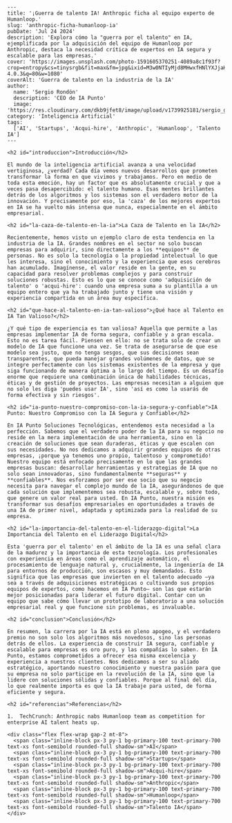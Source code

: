 ```
---
title: '¡Guerra de talento IA! Anthropic ficha al equipo experto de Humanloop.'
slug: 'anthropic-ficha-humanloop-ia'
pubDate: 'Jul 24 2024'
description: 'Explora cómo la "guerra por el talento" en IA, ejemplificada por la adquisición del equipo de Humanloop por Anthropic, destaca la necesidad crítica de expertos en IA segura y escalable para las empresas.'
cover: 'https://images.unsplash.com/photo-1591605370251-4089a8c1f93f?crop=entropy&cs=tinysrgb&fit=max&fm=jpg&ixid=M3w0NTIyMjd8MHwxfHNlYXJjaHw0fHxBSSUyMHRhbentlbnQlMjB3YXJ8ZW5wMHx8fHwxNzIxODU2MDc1fDA&ixlib=rb-4.0.3&q=80&w=1080'
coverAlt: 'Guerra de talento en la industria de la IA'
author:
  name: 'Sergio Rondón'
  description: 'CEO de IA Punto'
  image: 'https://res.cloudinary.com/dkb9jfet8/image/upload/v1739925181/sergio_gdcaeh.png'
category: 'Inteligencia Artificial'
tags:
  ['AI', 'Startups', 'Acqui-hire', 'Anthropic', 'Humanloop', 'Talento IA']
---

<h2 id="introduccion">Introducción</h2>

El mundo de la inteligencia artificial avanza a una velocidad vertiginosa, ¿verdad? Cada día vemos nuevos desarrollos que prometen transformar la forma en que vivimos y trabajamos. Pero en medio de toda esta emoción, hay un factor que es absolutamente crucial y que a veces pasa desapercibido: el talento humano. Esas mentes brillantes detrás de los algoritmos y los sistemas son el verdadero motor de la innovación. Y precisamente por eso, la 'caza' de los mejores expertos en IA se ha vuelto más intensa que nunca, especialmente en el ámbito empresarial.

<h2 id="la-caza-de-talento-en-la-ia">La Caza de Talento en la IA</h2>

Recientemente, hemos visto un ejemplo claro de esta tendencia en la industria de la IA. Grandes nombres en el sector no solo buscan empresas para adquirir, sino directamente a los **equipos** de personas. No es solo la tecnología o la propiedad intelectual lo que les interesa, sino el conocimiento y la experiencia que esos cerebros han acumulado. Imagínense, el valor reside en la gente, en su capacidad para resolver problemas complejos y para construir soluciones robustas. Esto es lo que se conoce como 'adquisición de talento' o 'acqui-hire': cuando una empresa suma a su plantilla a un equipo entero que ya ha trabajado junto y tiene una visión y experiencia compartida en un área muy específica.

<h2 id="que-hace-al-talento-en-ia-tan-valioso">¿Qué hace al Talento en IA Tan Valioso?</h2>

¿Y qué tipo de experiencia es tan valiosa? Aquella que permite a las empresas implementar IA de forma segura, confiable y a gran escala. Esto no es tarea fácil. Piensen en ello: no se trata solo de crear un modelo de IA que funcione una vez. Se trata de asegurarse de que ese modelo sea justo, que no tenga sesgos, que sus decisiones sean transparentes, que pueda manejar grandes volúmenes de datos, que se integre perfectamente con los sistemas existentes de la empresa y que siga funcionando de manera óptima a lo largo del tiempo. Es un desafío enorme que requiere una combinación única de habilidades técnicas, éticas y de gestión de proyectos. Las empresas necesitan a alguien que no solo les diga 'puedes usar IA', sino 'así es como la usarás de forma efectiva y sin riesgos'.

<h2 id="ia-punto-nuestro-compromiso-con-la-ia-segura-y-confiable">IA Punto: Nuestro Compromiso con la IA Segura y Confiable</h2>

En IA Punto Soluciones Tecnológicas, entendemos esta necesidad a la perfección. Sabemos que el verdadero poder de la IA para su negocio no reside en la mera implementación de una herramienta, sino en la creación de soluciones que sean duraderas, éticas y que escalen con sus necesidades. No nos dedicamos a adquirir grandes equipos de otras empresas, ¡porque ya tenemos uno propio, talentoso y comprometido! Nuestro equipo está enfocado precisamente en lo que las grandes empresas buscan: desarrollar herramientas y estrategias de IA que no solo sean innovadoras, sino fundamentalmente **seguras** y **confiables**. Nos esforzamos por ser ese socio que su negocio necesita para navegar el complejo mundo de la IA, asegurándonos de que cada solución que implementemos sea robusta, escalable y, sobre todo, que genere un valor real para usted. En IA Punto, nuestra misión es transformar sus desafíos empresariales en oportunidades a través de una IA de primer nivel, adaptada y optimizada para la realidad de su empresa.

<h2 id="la-importancia-del-talento-en-el-liderazgo-digital">La Importancia del Talento en el Liderazgo Digital</h2>

Esta 'guerra por el talento' en el ámbito de la IA es una señal clara de la madurez y la importancia de esta tecnología. Los profesionales con experiencia en áreas como el aprendizaje automático, el procesamiento de lenguaje natural y, crucialmente, la ingeniería de IA para entornos de producción, son escasos y muy demandados. Esto significa que las empresas que invierten en el talento adecuado —ya sea a través de adquisiciones estratégicas o cultivando sus propios equipos de expertos, como hacemos en IA Punto— son las que estarán mejor posicionadas para liderar el futuro digital. Contar con un equipo que sabe cómo llevar un prototipo de laboratorio a una solución empresarial real y que funcione sin problemas, es invaluable.

<h2 id="conclusion">Conclusión</h2>

En resumen, la carrera por la IA está en pleno apogeo, y el verdadero premio no son solo los algoritmos más novedosos, sino las personas detrás de ellos. La experiencia de construir IA segura, confiable y escalable para empresas es oro puro, y las compañías lo saben. En IA Punto, estamos comprometidos a ofrecer esa misma excelencia y experiencia a nuestros clientes. Nos dedicamos a ser su aliado estratégico, aportando nuestro conocimiento y nuestra pasión para que su empresa no solo participe en la revolución de la IA, sino que la lidere con soluciones sólidas y confiables. Porque al final del día, lo que realmente importa es que la IA trabaje para usted, de forma eficiente y segura.

<h2 id="referencias">Referencias</h2>

1.  TechCrunch: Anthropic nabs Humanloop team as competition for enterprise AI talent heats up.

<div class="flex flex-wrap gap-2 mt-8">
  <span class="inline-block px-3 py-1 bg-primary-100 text-primary-700 text-xs font-semibold rounded-full shadow-sm">AI</span>
  <span class="inline-block px-3 py-1 bg-primary-100 text-primary-700 text-xs font-semibold rounded-full shadow-sm">Startups</span>
  <span class="inline-block px-3 py-1 bg-primary-100 text-primary-700 text-xs font-semibold rounded-full shadow-sm">Acqui-hire</span>
  <span class="inline-block px-3 py-1 bg-primary-100 text-primary-700 text-xs font-semibold rounded-full shadow-sm">Anthropic</span>
  <span class="inline-block px-3 py-1 bg-primary-100 text-primary-700 text-xs font-semibold rounded-full shadow-sm">Humanloop</span>
  <span class="inline-block px-3 py-1 bg-primary-100 text-primary-700 text-xs font-semibold rounded-full shadow-sm">Talento IA</span>
</div>
```